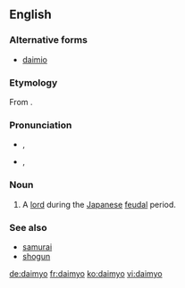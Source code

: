 {{also|daimyō}}
==English==

===Alternative forms===
* [[daimio]]

===Etymology===
From {{etyl|ja|en}} {{term|lang=ja|sc=Jpan|大名|tr=daimyō}}.

===Pronunciation===
* {{a|RP}} {{enPR|dī'myō}}, {{IPA|/ˈdaɪ.mjəʊ/}}
* {{a|US}} {{enPR|dī'myō}}, {{IPA|/ˈdaɪ.mjoʊ/}}

===Noun===
{{en-noun|daimyo|pl2=daimyos}}

# A [[lord]] during the [[Japanese]] [[feudal]] period.

===See also===
* [[samurai]]
* [[shogun]]

[[de:daimyo]]
[[fr:daimyo]]
[[ko:daimyo]]
[[vi:daimyo]]